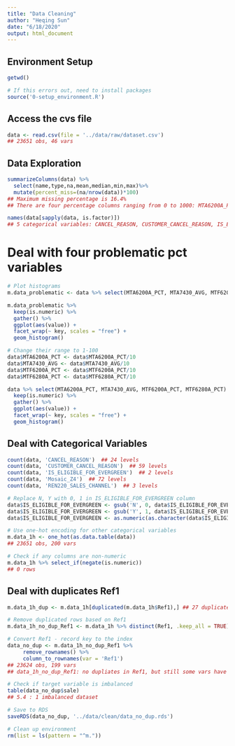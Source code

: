 ```yaml
---
title: "Data Cleaning"
author: "Heqing Sun"
date: "6/18/2020"
output: html_document
---
```


## Environment Setup
```r
getwd()

# If this errors out, need to install packages
source('0-setup_environment.R')
```

## Access the cvs file
```r
data <- read.csv(file = '../data/raw/dataset.csv')
## 23651 obs, 46 vars
```

## Data Exploration
```r
summarizeColumns(data) %>%
  select(name,type,na,mean,median,min,max)%>%
  mutate(percent_miss=(na/nrow(data))*100)
## Maximum missing percentage is 16.4%
## There are four percentage columns ranging from 0 to 1000: MTA6200A_PCT, MTA7430_AVG, MTF6200A_PCT, MTF6280A_PCT

names(data[sapply(data, is.factor)])
## 5 categorical variables: CANCEL_REASON, CUSTOMER_CANCEL_REASON, IS_ELIGIBLE_FOR_EVERGREEN, Mosaic_Z4, REN220_SALES_CHANNEL
```

# Deal with four problematic pct variables
```r
# Plot histograms
m.data_problematic <- data %>% select(MTA6200A_PCT, MTA7430_AVG, MTF6200A_PCT, MTF6280A_PCT)

m.data_problematic %>%
  keep(is.numeric) %>% 
  gather() %>% 
  ggplot(aes(value)) +
  facet_wrap(~ key, scales = "free") +
  geom_histogram()

# Change their range to 1-100
data$MTA6200A_PCT <- data$MTA6200A_PCT/10
data$MTA7430_AVG <- data$MTA7430_AVG/10
data$MTF6200A_PCT <- data$MTF6200A_PCT/10
data$MTF6280A_PCT <- data$MTF6280A_PCT/10

data %>% select(MTA6200A_PCT, MTA7430_AVG, MTF6200A_PCT, MTF6280A_PCT) %>%
  keep(is.numeric) %>% 
  gather() %>% 
  ggplot(aes(value)) +
  facet_wrap(~ key, scales = "free") +
  geom_histogram()
```

## Deal with Categorical Variables
```r
count(data, 'CANCEL_REASON')  ## 24 levels
count(data, 'CUSTOMER_CANCEL_REASON')  ## 59 levels
count(data, 'IS_ELIGIBLE_FOR_EVERGREEN')  ## 2 levels
count(data, 'Mosaic_Z4')  ## 72 levels
count(data, 'REN220_SALES_CHANNEL')  ## 3 levels

# Replace N, Y with 0, 1 in IS_ELIGIBLE_FOR_EVERGREEN column
data$IS_ELIGIBLE_FOR_EVERGREEN <- gsub('N', 0, data$IS_ELIGIBLE_FOR_EVERGREEN)
data$IS_ELIGIBLE_FOR_EVERGREEN <- gsub('Y', 1, data$IS_ELIGIBLE_FOR_EVERGREEN)
data$IS_ELIGIBLE_FOR_EVERGREEN <- as.numeric(as.character(data$IS_ELIGIBLE_FOR_EVERGREEN))

# Use one-hot encoding for other categorical variables
m.data_1h <- one_hot(as.data.table(data))
## 23651 obs, 200 vars

# Check if any columns are non-numeric
m.data_1h %>% select_if(negate(is.numeric))
## 0 rows
```

## Deal with duplicates Ref1
```r
m.data_1h_dup <- m.data_1h[duplicated(m.data_1h$Ref1),] ## 27 duplicates

# Remove duplicated rows based on Ref1
m.data_1h_no_dup_Ref1 <- m.data_1h %>% distinct(Ref1, .keep_all = TRUE)

# Convert Ref1 - record key to the index
data_no_dup <- m.data_1h_no_dup_Ref1 %>%
     remove_rownames() %>%
     column_to_rownames(var = 'Ref1')
## 23624 obs, 199 vars
## data_1h_no_dup_Ref1: no dupliates in Ref1, but still some vars have exact same all other variables values except Ref1 - no worries right now

# Check if target variable is imbalanced
table(data_no_dup$sale)
## 5.4 : 1 imbalanced dataset

# Save to RDS
saveRDS(data_no_dup, '../data/clean/data_no_dup.rds')

# Clean up environment
rm(list = ls(pattern = "^m."))
```



